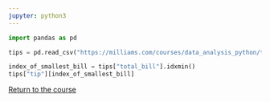 ```yaml
---
jupyter: python3
---
```


```python
import pandas as pd

tips = pd.read_csv("https://milliams.com/courses/data_analysis_python/tips.csv")
```

```python
index_of_smallest_bill = tips["total_bill"].idxmin()
tips["tip"][index_of_smallest_bill]
```

[Return to the course](../pages/03%20Analysis.qmd#exercise-2)
